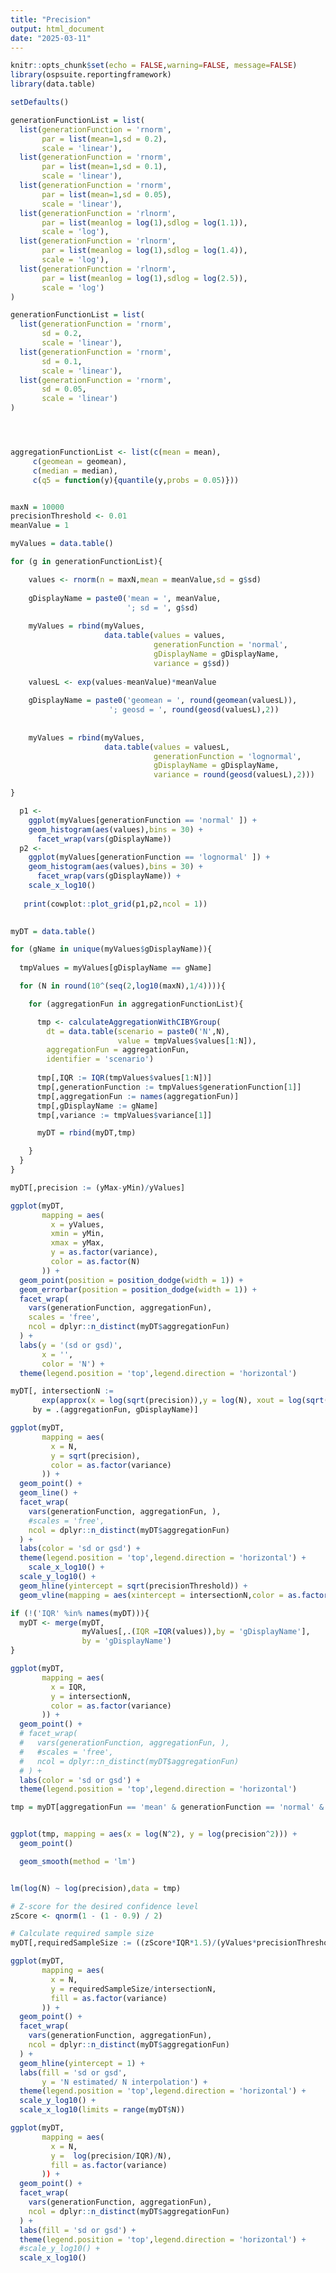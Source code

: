 ```yaml
---
title: "Precision"  
output: html_document
date: "2025-03-11"
---
```


```r
knitr::opts_chunk$set(echo = FALSE,warning=FALSE, message=FALSE)
library(ospsuite.reportingframework)
library(data.table)

setDefaults()
```

```r

generationFunctionList = list(
  list(generationFunction = 'rnorm',
       par = list(mean=1,sd = 0.2),
       scale = 'linear'),
  list(generationFunction = 'rnorm',
       par = list(mean=1,sd = 0.1),
       scale = 'linear'),
  list(generationFunction = 'rnorm',
       par = list(mean=1,sd = 0.05),
       scale = 'linear'),
  list(generationFunction = 'rlnorm',
       par = list(meanlog = log(1),sdlog = log(1.1)),
       scale = 'log'),
  list(generationFunction = 'rlnorm',
       par = list(meanlog = log(1),sdlog = log(1.4)),
       scale = 'log'),
  list(generationFunction = 'rlnorm',
       par = list(meanlog = log(1),sdlog = log(2.5)),
       scale = 'log')
)

generationFunctionList = list(
  list(generationFunction = 'rnorm',
       sd = 0.2,
       scale = 'linear'),
  list(generationFunction = 'rnorm',
       sd = 0.1,
       scale = 'linear'),
  list(generationFunction = 'rnorm',
       sd = 0.05,
       scale = 'linear')
)




aggregationFunctionList <- list(c(mean = mean),
     c(geomean = geomean),
     c(median = median),
     c(q5 = function(y){quantile(y,probs = 0.05)}))


maxN = 10000
precisionThreshold <- 0.01
meanValue = 1


```

```r

myValues = data.table()

for (g in generationFunctionList){

    values <- rnorm(n = maxN,mean = meanValue,sd = g$sd)
  
    gDisplayName = paste0('mean = ', meanValue, 
                          '; sd = ', g$sd)
    
    myValues = rbind(myValues,
                     data.table(values = values,
                                generationFunction = 'normal',
                                gDisplayName = gDisplayName,
                                variance = g$sd))
    
    valuesL <- exp(values-meanValue)*meanValue
    
    gDisplayName = paste0('geomean = ', round(geomean(valuesL)), 
                      '; geosd = ', round(geosd(valuesL),2))
    
    
    myValues = rbind(myValues,
                     data.table(values = valuesL,
                                generationFunction = 'lognormal',
                                gDisplayName = gDisplayName,
                                variance = round(geosd(valuesL),2)))

}

```

```r

  p1 <- 
    ggplot(myValues[generationFunction == 'normal' ]) +
    geom_histogram(aes(values),bins = 30) +
      facet_wrap(vars(gDisplayName))
  p2 <- 
    ggplot(myValues[generationFunction == 'lognormal' ]) +
    geom_histogram(aes(values),bins = 30) +
      facet_wrap(vars(gDisplayName)) +
    scale_x_log10() 
  
   print(cowplot::plot_grid(p1,p2,ncol = 1))
   


```

```r
myDT = data.table()

for (gName in unique(myValues$gDisplayName)){
  
  tmpValues = myValues[gDisplayName == gName]

  for (N in round(10^(seq(2,log10(maxN),1/4)))){

    for (aggregationFun in aggregationFunctionList){

      tmp <- calculateAggregationWithCIBYGroup(
        dt = data.table(scenario = paste0('N',N),
                        value = tmpValues$values[1:N]),
        aggregationFun = aggregationFun,
        identifier = 'scenario')
      
      tmp[,IQR := IQR(tmpValues$values[1:N])]
      tmp[,generationFunction := tmpValues$generationFunction[1]]
      tmp[,aggregationFun := names(aggregationFun)]
      tmp[,gDisplayName := gName]
      tmp[,variance := tmpValues$variance[1]]

      myDT = rbind(myDT,tmp)

    }
  }
}

myDT[,precision := (yMax-yMin)/yValues]


```



```r

ggplot(myDT,
       mapping = aes(
         x = yValues,
         xmin = yMin,
         xmax = yMax,
         y = as.factor(variance),
         color = as.factor(N)
       )) +
  geom_point(position = position_dodge(width = 1)) +
  geom_errorbar(position = position_dodge(width = 1)) +
  facet_wrap(
    vars(generationFunction, aggregationFun),
    scales = 'free',
    ncol = dplyr::n_distinct(myDT$aggregationFun)
  ) +
  labs(y = '(sd or gsd)',
       x = '',
       color = 'N') +
  theme(legend.position = 'top',legend.direction = 'horizontal')

```


```r

myDT[, intersectionN := 
       exp(approx(x = log(sqrt(precision)),y = log(N), xout = log(sqrt(precisionThreshold)))$y),
     by = .(aggregationFun, gDisplayName)]

ggplot(myDT,
       mapping = aes(
         x = N,
         y = sqrt(precision),
         color = as.factor(variance)
       )) +
  geom_point() +
  geom_line() +
  facet_wrap(
    vars(generationFunction, aggregationFun, ),
    #scales = 'free',
    ncol = dplyr::n_distinct(myDT$aggregationFun)
  ) +
  labs(color = 'sd or gsd') +
  theme(legend.position = 'top',legend.direction = 'horizontal') +
    scale_x_log10() +
  scale_y_log10() +
  geom_hline(yintercept = sqrt(precisionThreshold)) +
  geom_vline(mapping = aes(xintercept = intersectionN,color = as.factor(variance)))

```

```r
if (!('IQR' %in% names(myDT))){
  myDT <- merge(myDT,
                myValues[,.(IQR =IQR(values)),by = 'gDisplayName'],
                by = 'gDisplayName')
}

ggplot(myDT,
       mapping = aes(
         x = IQR,
         y = intersectionN,
         color = as.factor(variance)
       )) +
  geom_point() +
  # facet_wrap(
  #   vars(generationFunction, aggregationFun, ),
  #   #scales = 'free',
  #   ncol = dplyr::n_distinct(myDT$aggregationFun)
  # ) +
  labs(color = 'sd or gsd') +
  theme(legend.position = 'top',legend.direction = 'horizontal') 


```


```r
tmp = myDT[aggregationFun == 'mean' & generationFunction == 'normal' & variance == 0.2]


ggplot(tmp, mapping = aes(x = log(N^2), y = log(precision^2))) +
  geom_point() 

  geom_smooth(method = 'lm')


lm(log(N) ~ log(precision),data = tmp)
```


```r
# Z-score for the desired confidence level
zScore <- qnorm(1 - (1 - 0.9) / 2)

# Calculate required sample size
myDT[,requiredSampleSize := ((zScore*IQR*1.5)/(yValues*precisionThreshold))^2]

```


```r
ggplot(myDT,
       mapping = aes(
         x = N,
         y = requiredSampleSize/intersectionN,
         fill = as.factor(variance)
       )) +
  geom_point() +
  facet_wrap(
    vars(generationFunction, aggregationFun),
    ncol = dplyr::n_distinct(myDT$aggregationFun)
  ) +
  geom_hline(yintercept = 1) +
  labs(fill = 'sd or gsd',
       y = 'N estimated/ N interpolation') +
  theme(legend.position = 'top',legend.direction = 'horizontal') +
  scale_y_log10() +
  scale_x_log10(limits = range(myDT$N)) 

```



```r
ggplot(myDT,
       mapping = aes(
         x = N,
         y =  log(precision/IQR)/N),
         fill = as.factor(variance)
       )) +
  geom_point() +
  facet_wrap(
    vars(generationFunction, aggregationFun),
    ncol = dplyr::n_distinct(myDT$aggregationFun)
  ) +
  labs(fill = 'sd or gsd') +
  theme(legend.position = 'top',legend.direction = 'horizontal') +
  #scale_y_log10() +
  scale_x_log10()
```


